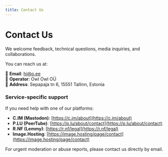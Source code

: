 ```yaml
---
title: Contact Us
---
```


# Contact Us

We welcome feedback, technical questions, media inquiries, and collaborations.

You can reach us at:

📧 **Email**: [hi@o.ee](mailto:hi@o.ee)  
🏢 **Operator**: Owl Owl OÜ  
📍 **Address**: Sepapaja tn 6, 15551 Tallinn, Estonia

### Service-specific support

If you need help with one of our platforms:

- **C.IM (Mastodon)**: [https://c.im/about](https://c.im/about)  
- **P.LU (PeerTube)**: [https://p.lu/about/contact](https://p.lu/about/contact)  
- **R.NF (Lemmy)**: [https://r.nf/legal](https://r.nf/legal)  
- **Image.Hosting**: [https://image.hosting/page/contact](https://image.hosting/page/contact)

For urgent moderation or abuse reports, please contact us directly by email.

